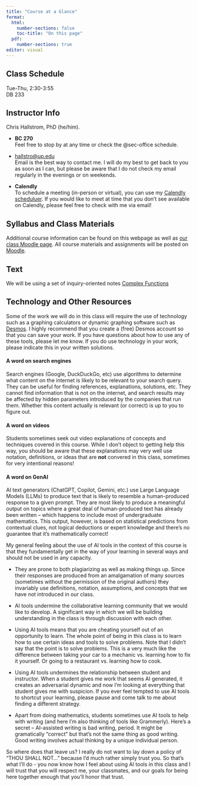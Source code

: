 ```yaml
---
title: "Course at a Glance"
format: 
  html:
    number-sections: false
    toc-title: "On this page"
  pdf:
    number-sections: true
editor: visual
---
```


## Class Schedule

Tue-Thu, 2:30-3:55 <br> DB 233

## Instructor Info

Chris Hallstrom, PhD (he/him). 

- **BC 270**\
Feel free to stop by at any time or check the @sec-office schedule.

-   [hallstro\@up.edu](mailto:hallstro@up.edu)\
    Email is the best way to contact me. I will do my best to get back to you as soon as I can, but please be aware that I do not check my email regularly in the evenings or on weekends.

-   **Calendly**\
    To schedule a meeting (in-person or virtual), you can use my [Calendly scheduluer](https://calendly.com/hallstro). If you would like to meet at time that you don't see available on Calendly, please feel free to check with me via email!

## Syllabus and Class Materials

Additional course information can be found on this webpage as well as [our class Moodle page](https://learning.up.edu). All course materials and assignments will be posted on [Moodle](https://learning.up.edu).

## Text

We will be using a set of inquiry-oriented notes [Complex Functions](https://challstrom.github.io/mth304-sp25/notes/V220254S.pdf)

## Technology and Other Resources

Some of the work we will do in this class will require the use of technology such as a graphing calculators or dynamic graphing software such as [Desmos](http:www.desmos.com). I highly recommend that you create a (free) Desmos account so that you can save your work. If you have questions about how to use any of these tools, please let me know. If you do use technology in your work, please indicate this in your written solutions.

#### A word on search engines

Search engines (Google, DuckDuckGo, etc) use algorithms to determine what content on the internet is likely to be relevant to your search query. They can be useful for finding references, explanations, solutions, etc. They cannot find information that is not on the internet, and search results may be affected by hidden parameters introduced by the companies that run them. Whether this content actually is relevant (or correct) is up to you to figure out.

#### A word on videos

Students sometimes seek out video explanations of concepts and techniques covered in this course. While I don't object to getting help this way, you should be aware that these explanations may very well use notation, definitions, or ideas that are **not** convered in this class, sometimes for very intentional reasons!

#### A word on GenAI

AI text generators (ChatGPT, Copilot, Gemini, etc.) use Large Language Models (LLMs) to produce text that is likely to resemble a human-produced response to a given prompt. They are most likely to produce a meaningful output on topics where a great deal of human-produced text has already been written -- which happens to include most of undergraduate mathematics. This output, however, is based on statistical predictions from contextual clues, not logical deductions or expert knowledge and there's no guarantee that it's mathematically correct!

My general feeling about the use of AI tools in the context of this course is that they fundamentally get in the way of your learning in several ways and should not be used in any capacity.

-   They are prone to both plagiarizing as well as making things up. Since their responses are produced from an amalgamation of many sources (sometimes without the permission of the original authors) they invariably use definitions, notation, assumptions, and concepts that we have not introduced in our class.

-   AI tools undermine the collaborative learning community that we would like to develop. A significant way in which we will be building understanding in the class is through discussion with each other.

-   Using AI tools means that you are cheating yourself out of an opportunity to learn. The whole point of being in this class is to learn how to use certain ideas and tools to solve problems. Note that I didn't say that the point is to solve problems. This is a very much like the difference between taking your car to a mechanic vs. learning how to fix it yourself. Or going to a restaurant vs. learning how to cook.

-   Using AI tools undermines the relationship between student and instructor. When a student gives me work that seems AI generated, it creates an adversarial dynamic and now I'm looking at everything that student gives me with suspicion. If you ever feel tempted to use AI tools to shortcut your learning, please pause and come talk to me about finding a different strategy.

-   Apart from doing mathematics, students sometimes use AI tools to help with writing (and here I'm also thinking of tools like Grammerly). Here's a secret – AI-assisted writing is bad writing, period. It might be gramatically "correct" but that's not the same thing as good writing. Good writing involves actual thinking by a unique individual person.

So where does that leave us? I really do not want to lay down a policy of "THOU SHALL NOT..." because I'd much rather simply trust you. So that's what I'll do - you now know how I feel about using AI tools in this class and I will trust that you will respect me, your classmates, and our goals for being here together enough that you'll honor that trust.
